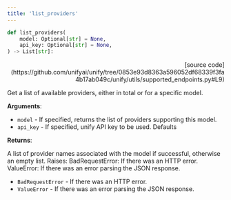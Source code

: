 ```yaml
---
title: 'list_providers'
---
```


```python
def list_providers(
    model: Optional[str] = None,
    api_key: Optional[str] = None,
) -> List[str]:
```

<p align="right">[source code](https://github.com/unifyai/unify/tree/0853e93d8363a596052df68339f3fa4b17ab049c/unify/utils/supported_endpoints.py#L9)</p>

Get a list of available providers, either in total or for a specific model.

**Arguments**:

- `model` - If specified, returns the list of providers supporting this model.
- `api_key` - If specified, unify API key to be used. Defaults



**Returns**:

A list of provider names associated with the model if successful, otherwise an
empty list.
Raises:
BadRequestError: If there was an HTTP error.
ValueError: If there was an error parsing the JSON response.
- `BadRequestError` - If there was an HTTP error.
- `ValueError` - If there was an error parsing the JSON response.